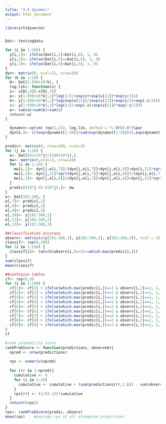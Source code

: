 ```yaml
---
title: "3.4 dynamic"
output: html_document
---
```


```r
library(tidyverse)


Dat<- testingdata

for (i in 1:380) {
  y[i,1]<- ifelse(Dat[i,5]>Dat[i,6], 1, 0)
  y[i,2]<- ifelse(Dat[i,5]==Dat[i,6], 1, 0)
  y[i,3]<- ifelse(Dat[i,6]>Dat[i,5], 1, 0)
}
dyn<- matrix(0, ncol=21, nrow=28)
for (k in 1:28) {
  D<- Dat[1:(90+10*k), ]
  log.lik<- function(x) {
  z<- x[D[,8]]-x[D[,7]]
  a<- y[1:(90+10*k),1]*log(1/(1+exp(z)+exp(x[21])*exp(z/2)))
  b<- y[1:(90+10*k),2]*log(exp(x[21])/(exp(x[21])+exp(z/2)+exp(-z/2)))
  c<- y[1:(90+10*k),3]*log(1/(1+exp(-z)+exp(x[21])*exp(-z/2)))
  w<- sum(a)+sum(b)+sum(c)
  return(-w)
}

  dynamst<-optim( rep(1,21), log.lik, method = "L-BFGS-B")$par
  dyn[k,]<- c((exp(dynamst[1:20])/sum(exp(dynamst[1:20]))),exp(dynamst[21]))
}

```

```r
predic<- matrix(0, nrow=280, ncol=3) 
for (j in 1:28) {
  e<- Dat[(91+10*j):(100+10*j),]
  mw<- matrix(0,ncol=3, nrow=10)
  for (i in 1:10) {
    mw[i,1]<- dyn[j,e[i,7]]/(dyn[j,e[i,7]]+dyn[j,e[i,8]]+dyn[j,21]*sqrt(dyn[j,e[i,7]]*dyn[j,e[i,8]]))
    mw[i,2]<- dyn[j,21]*sqrt(dyn[j,e[i,7]]*dyn[j,e[i,8]])/(dyn[j,e[i,7]]+dyn[j,e[i,8]]+dyn[j,21]*sqrt(dyn[j,e[i,7]]*dyn[j,e[i,8]]))
    mw[i,3]<- dyn[j,e[i,8]]/(dyn[j,e[i,7]]+dyn[j,e[i,8]]+dyn[j,21]*sqrt(dyn[j,e[i,7]]*dyn[j,e[i,8]]))
  }
  predic[(10*j-9):(10*j),]<- mw
}
e<- Dat[101:380, ]
e[,7]<- predic[,1]
e[,8]<- predic[,2]
e[,9]<- predic[,3]
e[,10]<- y[101:380,1]
e[,11]<- y[101:380,2]
e[,12]<- y[101:380,3]
```

```r
##classification accuracy
observ<- matrix(c(y[101:380,1], y[101:380,2], y[101:380,3]), ncol = 3)
classif<- rep(0,280)
for (i in 1:280) {
  classif[i]<- (which(observ[i,]==1)==which.max(predic[i,]))
}
sum(classif)
mean(classif) 

##confusion tables
cf<- rep(0,9)
for (i in 1:280) {
  cf[1]<- cf[1] + ifelse(which.max(predic[i,])==1 & observ[i,1]==1, 1, 0)
  cf[2]<- cf[2] + ifelse(which.max(predic[i,])==1 & observ[i,2]==1, 1, 0)
  cf[3]<- cf[3] + ifelse(which.max(predic[i,])==1 & observ[i,3]==1, 1, 0)
  cf[4]<- cf[4] + ifelse(which.max(predic[i,])==2 & observ[i,1]==1, 1, 0)
  cf[5]<- cf[5] + ifelse(which.max(predic[i,])==2 & observ[i,2]==1, 1, 0)
  cf[6]<- cf[6] + ifelse(which.max(predic[i,])==2 & observ[i,3]==1, 1, 0)
  cf[7]<- cf[7] + ifelse(which.max(predic[i,])==3 & observ[i,1]==1, 1, 0)
  cf[8]<- cf[8] + ifelse(which.max(predic[i,])==3 & observ[i,2]==1, 1, 0)
  cf[9]<- cf[9] + ifelse(which.max(predic[i,])==3 & observ[i,3]==1, 1, 0)
}
cf

#rank probability score
rankProbScore <- function(predictions, observed){
  npred <- nrow(predictions)
   
  rps <- numeric(npred)
   
  for (rr in 1:npred){
    cumulative <- 0
    for (i in 1:3){
      cumulative <- cumulative + (sum(predictions[rr,1:i]) - sum(observed[rr, 1:i]))^2
    }
    rps[rr] <- (1/(3-1))*cumulative
  }
  return((rps))   
}
rps<- rankProbScore(predic, observ)
mean(rps)    #average rps of all attempted predictions
```


